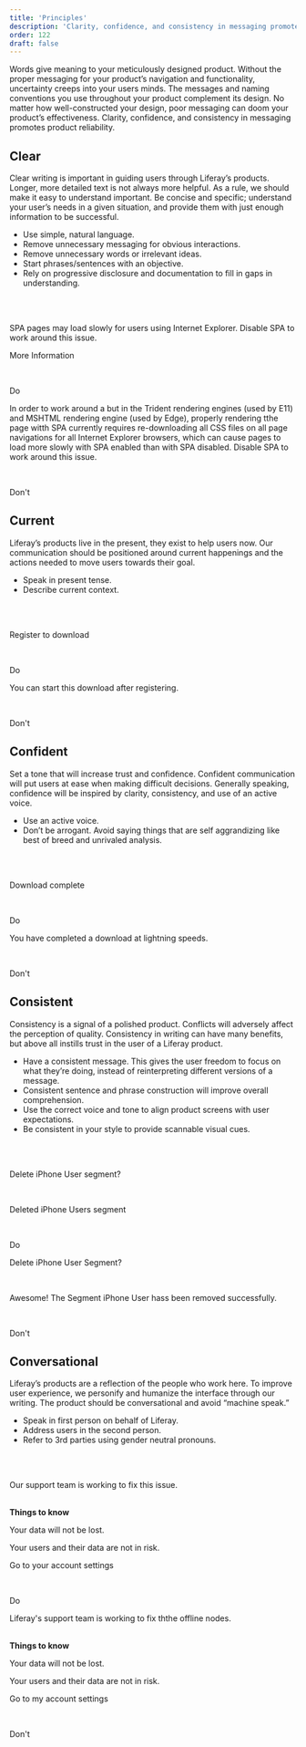 ```yaml
---
title: 'Principles'
description: 'Clarity, confidence, and consistency in messaging promotes product reliability.'
order: 122
draft: false
---
```



Words give meaning to your meticulously designed product. Without the proper messaging for your product’s navigation and functionality, uncertainty creeps into your users minds. The messages and naming conventions you use throughout your product complement its design. No matter how well-constructed your design, poor messaging can doom your product’s effectiveness. Clarity, confidence, and consistency in messaging promotes product reliability.

## Clear

Clear writing is important in guiding users through Liferay’s products. Longer, more detailed text is not always more helpful. As a rule, we should make it easy to understand important. Be concise and specific; understand your user’s needs in a given situation, and provide them with just enough information to be successful. 

* Use simple, natural language.
* Remove unnecessary messaging for obvious interactions.
* Remove unnecessary words or irrelevant ideas.
* Start phrases/sentences with an objective.
* Rely on progressive disclosure and documentation to fill in gaps in understanding.

<br />
<br />

<Grid variant='smallCards' >
	<Box>
		<p class="example-text">SPA pages may load slowly for users using Internet Explorer. Disable SPA to work around this issue.</p>
		<p class="example-text link-false">More Information</p>
		<br />
		<p class="do">Do</p>
	</Box>
	<Box>
		<p class="example-text">In order to work around a but in the Trident rendering engines (used by E11) and MSHTML rendering engine (used by Edge), properly rendering tthe page witth SPA currently requires re-downloading all CSS files on all page navigations for all Internet Explorer browsers, which can cause pages to load more slowly with SPA enabled than with SPA disabled. Disable SPA to work around this issue.</p>
		<br />
		<p class="dont">Don't</p>
	</Box>
</Grid>

## Current

Liferay’s products live in the present, they exist to help users now. Our communication should be positioned around current happenings and the actions needed to move users towards their goal.

* Speak in present tense.
* Describe current context.

<br />
<br />

<Grid variant='smallCards' >
	<Box>
		<p class="example-text">Register to download</p>
		<br />
		<p class="do">Do</p>
	</Box>
	<Box>
		<p class="example-text">You can start this download after registering.</p>
		<br />
		<p class="dont">Don't</p>
	</Box>
</Grid>


## Confident

Set a tone that will increase trust and confidence. Confident communication will put users at ease when making difficult decisions. Generally speaking, confidence will be inspired by clarity, consistency, and use of an active voice.

* Use an active voice.
* Don’t be arrogant. Avoid saying things that are self aggrandizing like best of breed and unrivaled analysis.

<br />
<br />


<Grid variant='smallCards' >
	<Box>
		<p class="example-text">Download complete</p>
		<br />
		<p class="do">Do</p>
	</Box>
	<Box>
		<p class="example-text">You have completed a download at lightning speeds.</p>
		<br />
		<p class="dont">Don't</p>
	</Box>
</Grid>


## Consistent

Consistency is a signal of a polished product. Conflicts will adversely affect the perception of quality. Consistency in writing can have many benefits, but above all instills trust in the user of a Liferay product. 

* Have a consistent message. This gives the user freedom to focus on what they’re doing, instead of reinterpreting different versions of a message.
* Consistent sentence and phrase construction will improve overall comprehension.
* Use the correct voice and tone to align product screens with user expectations. 
* Be consistent in your style to provide scannable visual cues.

<br />
<br />


<Grid variant='smallCards' >
	<Box>
		<p class="example-text">Delete iPhone User segment?</p>
		<br />
		<p class="example-text">Deleted iPhone Users segment</p>
		<br />
		<p class="do">Do</p>
	</Box>
	<Box>
		<p class="example-text">Delete iPhone User Segment?</p>
		<br />
		<p class="example-text">Awesome! The Segment iPhone User hass been removed successfully.</p>
		<br />
		<p class="dont">Don't</p>
	</Box>
</Grid>


## Conversational

Liferay’s products are a reflection of the people who work here. To improve user experience, we personify and humanize the interface through our writing. The product should be conversational and avoid “machine speak.” 

* Speak in first person on behalf of Liferay.
* Address users in the second person.
* Refer to 3rd parties using gender neutral pronouns.

<br />
<br />

<Grid variant='smallCards' >
	<Box>
		<p class="example-text">Our support team is working to fix this issue.</p>
		<br />
		<strong  class="example-text">Things to know</strong>
		<p class="example-text">Your data will not be lost.</p>
		<p class="example-text">Your users and their data are not in risk.</p>
		<p class="example-text link-false">Go to your account settings</p>
		<br />
		<p class="do">Do</p>
	</Box>
	<Box>
		<p class="example-text">Liferay's support team is working to fix ththe offline nodes.</p>
		<br />
		<strong class="example-text">Things to know</strong>
		<p class="example-text">Your data will not be lost.</p>
		<p class="example-text">Your users and their data are not in risk.</p>
		<p class="example-text link-false">Go to my account settings</p>
		<br />
		<p class="dont">Don't</p>
	</Box>
</Grid>